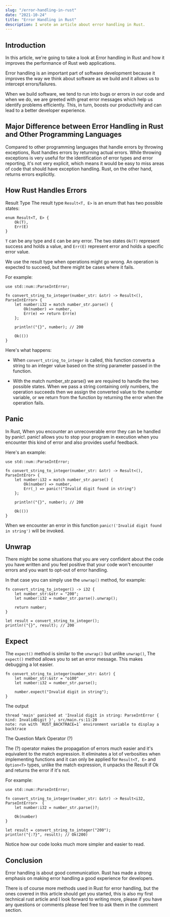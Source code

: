 ```yaml
---
slug: "/error-handling-in-rust"
date: "2021-10-24"
title: "Error Handling in Rust"
description: I wrote an article about error handling in Rust.
---
```


## Introduction

In this article, we're going to take a look at Error handling in Rust and how it improves the performance of Rust web applications.

Error handling is an important part of software development because it improves the way we think about software as we build and it allows us to intercept errors/failures.

When we build software, we tend to run into bugs or errors in our code and when we do, we are greeted with great error messages which help us identify problems efficiently. This, in turn, boosts our productivity and can lead to a better developer experience.

## Major Difference between Error Handling in Rust and Other Programming Languages

Compared to other programming languages that handle errors by throwing exceptions, Rust handles errors by returning actual errors. While throwing exceptions is very useful for the identification of error types and error reporting, it's not very explicit, which means it would be easy to miss areas of code that should have exception handling. Rust, on the other hand, returns errors explicitly.

## How Rust Handles Errors

Result Type
The result type `Result<T, E>` is an enum that has two possible states:

```
enum Result<T, E> {
    Ok(T),
    Err(E)
}
```

`T` can be any type and `E` can be any error. The two states `Ok(T)` represent success and holds a value, and `Err(E)` represent error and holds a specific error value.

We use the result type when operations might go wrong. An operation is expected to succeed, but there might be cases where it fails.

For example:

```
use std::num::ParseIntError;

fn convert_string_to_integer(number_str: &str) -> Result<(), ParseIntError> {
    let number:i32 = match number_str.parse() {
        Ok(number) => number,
        Err(e) => return Err(e)
    };

    println!("{}", number); // 200

    Ok(())
}
```

Here's what happens:

- When `convert_string_to_integer` is called, this function converts a string to an integer value based on the string parameter passed in the function.

- With the match number_str.parse() we are required to handle the two possible states. When we pass a string containing only numbers, the operation succeeds then we assign the converted value to the number variable, or we return from the function by returning the error when the operation fails.

## Panic

In Rust, When you encounter an unrecoverable error they can be handled by panic!. panic! allows you to stop your program in execution when you encounter this kind of error and also provides useful feedback.

Here's an example:

```
use std::num::ParseIntError;

fn convert_string_to_integer(number_str: &str) -> Result<(), ParseIntEror> {
    let number:i32 = match number_str.parse() {
        Ok(number) => number,
        Err(_) => panic!("Invalid digit found in string")
    };

    println!("{}", number); // 200

    Ok(())
}
```

When we encounter an error in this function `panic!('Invalid digit found in string')` will be invoked.

## Unwrap

There might be some situations that you are very confident about the code you have written and you feel positive that your code won't encounter errors and you want to opt-out of error handling.

In that case you can simply use the `unwrap()` method, for example:

```
fn convert_string_to_integer() -> i32 {
    let number_str:&str = "200";
    let number:i32 = number_str.parse().unwrap();

    return number; 
}

let result = convert_string_to_integer();
println!("{}", result); // 200
```

## Expect

The `expect()` method is similar to the `unwrap()` but unlike `unwrap()`, The `expect()` method allows you to set an error message. This makes debugging a lot easier.

```
fn convert_string_to_integer(number_str: &str) {
    let number_str:&str = "o100" 
    let number:i32 = number_str.parse();

    number.expect("Invalid digit in string");
}
```

The output

```
thread 'main' panicked at 'Invalid digit in string: ParseIntError { kind: InvalidDigit }', src/main.rs:11:20
note: run with `RUST_BACKTRACE=1` environment variable to display a backtrace
```

The Question Mark Operator (?)

The (?) operator makes the propagation of errors much easier and it's equivalent to the match expression. It eliminates a lot of verbosities when implementing functions and it can only be applied for `Result<T, E>` and `Option<T>` types, unlike the match expression, it unpacks the Result if Ok and returns the error if it's not.

For example:

```
use std::num::ParseIntError;

fn convert_string_to_integer(number_str: &str) -> Result<i32, ParseIntError>  {
    let number:i32 = number_str.parse()?;

    Ok(number)
}

let result = convert_string_to_integer("200");
println!("{:?}", result); // Ok(200)
```

Notice how our code looks much more simpler and easier to read.

## Conclusion

Error handling is about good communication. Rust has made a strong emphasis on making error handling a good experience for developers.

There is of course more methods used in Rust for error handling, but the ones covered in this article should get you started, this is also my first technical rust article and I look forward to writing more, please if you have any questions or comments please feel free to ask them in the comment section.